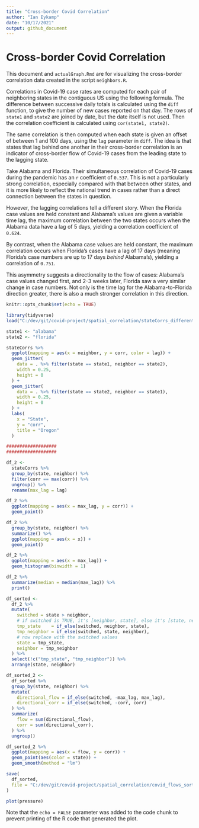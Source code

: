 ```yaml
---
title: "Cross-border Covid Correlation"
author: "Ian Eykamp"
date: "10/17/2021"
output: github_document
---
```


# Cross-border Covid Correlation

This document and `actualGraph.Rmd` are for visualizing the cross-border correlation data created in the script `neighbors.R`.

Correlations in Covid-19 case rates are computed for each pair of neighboring states in the contiguous US using the following formula. The difference between successive daily totals is calculated using the `diff` function, to give the number of new cases reported on that day. The rows of `state1` and `state2` are joined by date, but the date itself is not used. Then the correlation coefficient is calculated using `cor(state1, state2)`.

The same correlation is then computed when each state is given an offset of between 1 and 100 days, using the `lag` parameter in `diff`. The idea is that states that lag behind one another in their cross-border correlation is an indicator of cross-border flow of Covid-19 cases from the leading state to the lagging state.

Take Alabama and Florida. Their simultaneous correlation of Covid-19 cases during the pandemic has an `r` coefficient of `0.537`. This is not a particularly strong correlation, especially compared with that between other states, and it is more likely to reflect the national trend in cases rather than a direct connection between the states in question.

However, the lagging correlations tell a different story. When the Florida case values are held constant and Alabama's values are given a variable time lag, the maximum correlation between the two states occurs when the Alabama data have a lag of 5 days, yielding a correlation coefficient of `0.624`.

By contrast, when the Alabama case values are held constant, the maximum correlation occurs when Florida's cases have a lag of 17 days (meaning Florida's case numbers are up to 17 days *behind* Alabama's), yielding a correlation of `0.751`.

This asymmetry suggests a directionality to the flow of cases: Alabama's case values changed first, and 2-3 weeks later, Florida saw a very similar change in case numbers. Not only is the time lag for the Alabama-to-Florida direction greater, there is also a much stronger correlation in this direction.

```r
knitr::opts_chunk$set(echo = TRUE)
```

```r
library(tidyverse)
load("C:/dev/git/covid-project/spatial_correlation/stateCorrs_different_lags.RData")
```

```r
state1 <- "alabama"
state2 <- "florida"

stateCorrs %>%
  ggplot(mapping = aes(x = neighbor, y = corr, color = lag)) +
  geom_jitter(
    data = . %>% filter(state == state1, neighbor == state2), 
    width = 0.25, 
    height = 0
  ) + 
  geom_jitter(
    data = . %>% filter(state == state2, neighbor == state1), 
    width = 0.25, 
    height = 0
  ) + 
  labs(
    x = "State", 
    y = "corr", 
    title = "Oregon"
  )

###################
###################

df_2 <- 
  stateCorrs %>% 
  group_by(state, neighbor) %>% 
  filter(corr == max(corr)) %>% 
  ungroup() %>% 
  rename(max_lag = lag)

df_2 %>%
  ggplot(mapping = aes(x = max_lag, y = corr)) +
  geom_point()

df_2 %>%
  group_by(state, neighbor) %>% 
  summarize() %>% 
  ggplot(mapping = aes(x = x)) +
  geom_point()

df_2 %>%
  ggplot(mapping = aes(x = max_lag)) +
  geom_histogram(binwidth = 1)

df_2 %>% 
  summarize(median = median(max_lag)) %>% 
  print()

df_sorted <- 
  df_2 %>% 
  mutate(
    switched = state > neighbor, 
    # if switched is TRUE, it's [neighbor, state], else it's [state, neighbor]
    tmp_state    = if_else(switched, neighbor, state), 
    tmp_neighbor = if_else(switched, state, neighbor), 
    # now replace with the switched values
    state = tmp_state, 
    neighbor = tmp_neighbor
  ) %>% 
  select(!c("tmp_state", "tmp_neighbor")) %>% 
  arrange(state, neighbor)

df_sorted_2 <- 
  df_sorted %>% 
  group_by(state, neighbor) %>% 
  mutate(
    directional_flow = if_else(switched, -max_lag, max_lag), 
    directional_corr = if_else(switched, -corr, corr)
  ) %>% 
  summarize(
    flow = sum(directional_flow), 
    corr = sum(directional_corr), 
  ) %>% 
  ungroup()

df_sorted_2 %>%
  ggplot(mapping = aes(x = flow, y = corr)) +
  geom_point(aes(color = state)) + 
  geom_smooth(method = "lm")

save(
  df_sorted, 
  file = "C:/dev/git/covid-project/spatial_correlation/covid_flows_sorted.RData"
)

```

```r
plot(pressure)
```

Note that the `echo = FALSE` parameter was added to the code chunk to prevent printing of the R code that generated the plot.
